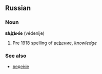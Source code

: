==Russian==
===Noun===
'''вѣ́дѣніе''' (védenije)

# Pre 1918 spelling of [[ведение|ве́дение]], ''[[knowledge]]''

===See also===
*[[веденіе|веде́ніе]]<!-- spelling merged in 1928 reform -->